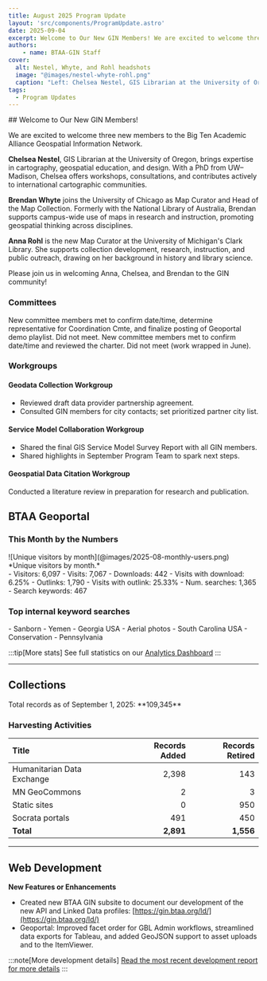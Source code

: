 ```yaml
---
title: August 2025 Program Update
layout: 'src/components/ProgramUpdate.astro'
date: 2025-09-04
excerpt: Welcome to Our New GIN Members! We are excited to welcome three new members to the Big Ten Academic Alliance Geospatial Information Network.
authors:
    - name: BTAA-GIN Staff
cover:
  alt: Nestel, Whyte, and Rohl headshots
  image: "@images/nestel-whyte-rohl.png"
  caption: "Left: Chelsea Nestel, GIS Librarian at the University of Oregon; Center: Brendan Whyte, Map Curator, University of Chicago; Right: Anna Rohl, Map Curator, University of Michigan."
tags:
  - Program Updates
---
```




<div class="monthly-highlight">
## Welcome to Our New GIN Members!

We are excited to welcome three new members to the Big Ten Academic Alliance Geospatial Information Network.

**Chelsea Nestel**, GIS Librarian at the University of Oregon, brings expertise in cartography, geospatial education, and design. With a PhD from UW–Madison, Chelsea offers workshops, consultations, and contributes actively to international cartographic communities.

**Brendan Whyte** joins the University of Chicago as Map Curator and Head of the Map Collection. Formerly with the National Library of Australia, Brendan supports campus-wide use of maps in research and instruction, promoting geospatial thinking across disciplines.

**Anna Rohl** is the new Map Curator at the University of Michigan's Clark Library. She supports collection development, research, instruction, and public outreach, drawing on her background in history and library science.

Please join us in welcoming Anna, Chelsea, and Brendan to the GIN community!

</div>

### Committees

<CardGrid>
  <Card title="Community Engagement">
    New committee members met to confirm date/time, determine representative for Coordination Cmte, and finalize posting of Geoportal demo playlist.
  </Card>

  <Card title="Coordination">
    Did not meet.
  </Card>

  <Card title="Knowledge">
    New committee members met to confirm date/time and reviewed the charter.
  </Card>

  <Card title="TECHnology">
    Did not meet (work wrapped in June).
  </Card>
</CardGrid>

### Workgroups

<Card>

#### Geodata Collection Workgroup

- Reviewed draft data provider partnership agreement.
- Consulted GIN members for city contacts; set prioritized partner city list.

#### Service Model Collaboration Workgroup

- Shared the final GIS Service Model Survey Report with all GIN members.
- Shared highlights in September Program Team to spark next steps.

#### Geospatial Data Citation Workgroup

Conducted a literature review in preparation for research and publication.

</Card>

## BTAA Geoportal

### This Month by the Numbers

<TwoThirdsLayout>
<div slot = "left">
![Unique visitors by month](@images/2025-08-monthly-users.png)
*Unique visitors by month.*
</div>

<div slot = "right">
<div class = "compact-list">
- Visitors: 6,097
- Visits: 7,067
- Downloads: 442
- Visits with download: 6.25%
- Outlinks: 1,790
- Visits with outlink: 25.33%
- Num. searches: 1,365
- Search keywords: 467
</div>
</div>
</TwoThirdsLayout>

### Top internal keyword searches

<ChipList class="not-content">
- Sanborn
- Yemen
- Georgia USA
- Aerial photos
- South Carolina USA
- Conservation
- Pennsylvania
</ChipList>

:::tip[More stats]
See full statistics on our [Analytics Dashboard](https://tableau.umn.edu/t/UL/views/BTAAGeoportalusageMatomo/Monthlycharts?%3Aembed=y&%3AisGuestRedirectFromVizportal=y)
:::

---

## Collections

<p class="records-total">Total records as of September 1, 2025: **109,345**</p>

### Harvesting Activities

| Title | Records Added | Records Retired |
|:--|--:|--:|
| Humanitarian Data Exchange | 2,398 | 143 |
| MN GeoCommons | 2 | 3 |
| Static sites | 0 | 950 |
| Socrata portals | 491 | 450 |
| **Total** | **2,891** | **1,556** |

---

## Web Development

**New Features or Enhancements**

- Created new BTAA GIN subsite to document our development of the new API and Linked Data profiles: [https://gin.btaa.org/ld/](https://gin.btaa.org/ld/)  
- Geoportal: Improved facet order for GBL Admin workflows, streamlined data exports for Tableau, and added GeoJSON support to asset uploads and to the ItemViewer.

:::note[More development details]
[Read the most recent development report for more details](https://docs.google.com/document/d/1e9DiZ--1qOdbxT9ukTxidUteCMcVUPV03jgFWmuf5oU/edit?usp=sharing)
:::

